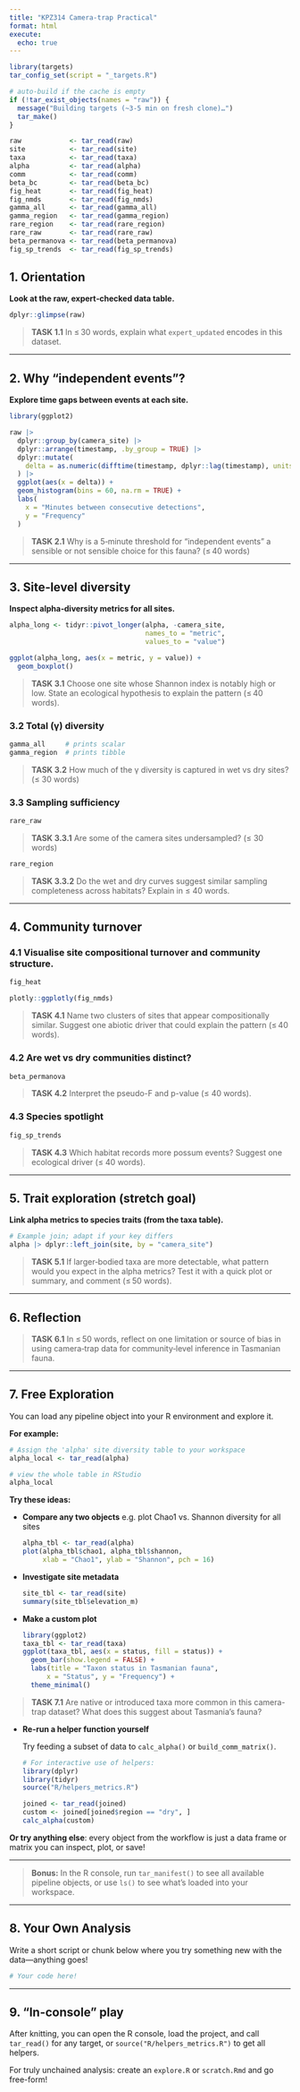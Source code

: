 ```yaml
---
title: "KPZ314 Camera-trap Practical"
format: html
execute:
  echo: true
---
```


```r
library(targets)
tar_config_set(script = "_targets.R")

# auto‑build if the cache is empty
if (!tar_exist_objects(names = "raw")) {
  message("Building targets (~3‑5 min on fresh clone)…")
  tar_make()
}

raw            <- tar_read(raw)
site           <- tar_read(site)
taxa           <- tar_read(taxa)
alpha          <- tar_read(alpha)
comm           <- tar_read(comm)
beta_bc        <- tar_read(beta_bc)
fig_heat       <- tar_read(fig_heat)
fig_nmds       <- tar_read(fig_nmds)
gamma_all      <- tar_read(gamma_all)
gamma_region   <- tar_read(gamma_region)
rare_region    <- tar_read(rare_region)
rare_raw       <- tar_read(rare_raw)
beta_permanova <- tar_read(beta_permanova)
fig_sp_trends  <- tar_read(fig_sp_trends)
```

## 1. Orientation

**Look at the raw, expert‑checked data table.**

```r
dplyr::glimpse(raw)
```

> **TASK 1.1** In ≤ 30 words, explain what `expert_updated` encodes in this dataset.

---

## 2. Why “independent events”?

**Explore time gaps between events at each site.**

```r
library(ggplot2)

raw |>
  dplyr::group_by(camera_site) |>
  dplyr::arrange(timestamp, .by_group = TRUE) |>
  dplyr::mutate(
    delta = as.numeric(difftime(timestamp, dplyr::lag(timestamp), units = "mins"))
  ) |>
  ggplot(aes(x = delta)) +
  geom_histogram(bins = 60, na.rm = TRUE) +
  labs(
    x = "Minutes between consecutive detections",
    y = "Frequency"
  )
```

> **TASK 2.1** Why is a 5‑minute threshold for “independent events” a sensible or not sensible choice for this fauna? (≤ 40 words)

---

## 3. Site‑level diversity

**Inspect alpha‑diversity metrics for all sites.**

```r
alpha_long <- tidyr::pivot_longer(alpha, -camera_site,
                                  names_to = "metric",
                                  values_to = "value")

ggplot(alpha_long, aes(x = metric, y = value)) +
  geom_boxplot()
```

> **TASK 3.1** Choose one site whose Shannon index is notably high or low. State an ecological hypothesis to explain the pattern (≤ 40 words).

### 3.2  Total (γ) diversity

```r
gamma_all     # prints scalar
gamma_region  # prints tibble
```
> **TASK 3.2** How much of the γ diversity is captured in wet vs dry sites? (≤ 30 words)

### 3.3  Sampling sufficiency

```r
rare_raw
```

> **TASK 3.3.1** Are some of the camera sites undersampled? (≤ 30 words)

```r
rare_region
```

> **TASK 3.3.2** Do the wet and dry curves suggest similar sampling completeness across habitats? Explain in ≤ 40 words.

---

## 4. Community turnover

### 4.1  Visualise site compositional turnover and community structure.

```r
fig_heat
```

```r
plotly::ggplotly(fig_nmds)
```

> **TASK 4.1** Name two clusters of sites that appear compositionally similar. Suggest one abiotic driver that could explain the pattern (≤ 40 words).

### 4.2  Are wet vs dry communities distinct?

```r
beta_permanova
```

> **TASK 4.2** Interpret the pseudo-F and p-value (≤ 40 words).

### 4.3  Species spotlight

```r
fig_sp_trends
```

> **TASK 4.3** Which habitat records more possum events? Suggest one ecological driver (≤ 40 words).

---

## 5. Trait exploration (stretch goal)

**Link alpha metrics to species traits (from the taxa table).**

```r
# Example join; adapt if your key differs
alpha |> dplyr::left_join(site, by = "camera_site")
```

> **TASK 5.1** If larger‑bodied taxa are more detectable, what pattern would you expect in the alpha metrics? Test it with a quick plot or summary, and comment (≤ 50 words).

---

## 6. Reflection

> **TASK 6.1** In ≤ 50 words, reflect on one limitation or source of bias in using camera‑trap data for community‑level inference in Tasmanian fauna.

---

## 7. Free Exploration

You can load any pipeline object into your R environment and explore it.

**For example:**

```r
# Assign the 'alpha' site diversity table to your workspace
alpha_local <- tar_read(alpha)

# view the whole table in RStudio
alpha_local
```

**Try these ideas:**

* **Compare any two objects**
  e.g. plot Chao1 vs. Shannon diversity for all sites

  ```r
  alpha_tbl <- tar_read(alpha)
  plot(alpha_tbl$chao1, alpha_tbl$shannon,
       xlab = "Chao1", ylab = "Shannon", pch = 16)
  ```

* **Investigate site metadata**

  ```r
  site_tbl <- tar_read(site)
  summary(site_tbl$elevation_m)
  ```

* **Make a custom plot**

  ```r
  library(ggplot2)
  taxa_tbl <- tar_read(taxa)
  ggplot(taxa_tbl, aes(x = status, fill = status)) +
    geom_bar(show.legend = FALSE) +
    labs(title = "Taxon status in Tasmanian fauna",
        x = "Status", y = "Frequency") +
    theme_minimal()
  ```

> **TASK 7.1** Are native or introduced taxa more common in this camera-trap dataset? What does this suggest about Tasmania’s fauna?

* **Re-run a helper function yourself**

  Try feeding a subset of data to `calc_alpha()` or `build_comm_matrix()`.

  ```r
  # For interactive use of helpers:
  library(dplyr)
  library(tidyr)
  source("R/helpers_metrics.R")

  joined <- tar_read(joined)
  custom <- joined[joined$region == "dry", ]
  calc_alpha(custom)
  ```

**Or try anything else**: every object from the workflow is just a data frame or matrix you can inspect, plot, or save!

---

> **Bonus:** In the R console, run `tar_manifest()` to see all available pipeline objects, or use `ls()` to see what’s loaded into your workspace.

---

## 8. Your Own Analysis

Write a short script or chunk below where you try something new with the data—anything goes!

```r

# Your code here!

```

---

## 9. “In-console” play

After knitting, you can open the R console, load the project, and call `tar_read()` for any target, or `source("R/helpers_metrics.R")` to get all helpers.

For truly unchained analysis: create an `explore.R` or `scratch.Rmd` and go free-form!
